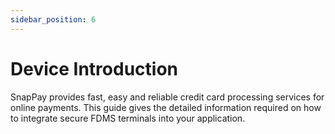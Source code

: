 ```yaml
---
sidebar_position: 6
---
```


# Device Introduction

SnapPay provides fast, easy and reliable credit card processing services for online payments. This guide
gives the detailed information required on how to integrate secure FDMS terminals into your application.